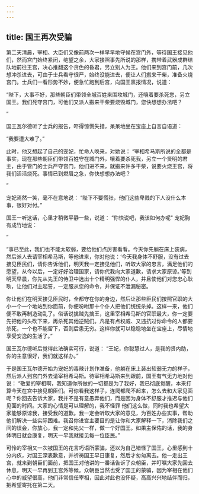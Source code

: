 ```yaml
---
---
---
```

title: 国王再次受骗
---



第二天清晨，宰相、大臣们又像前两次一样早早地守候在宫门外，等待国王接见他们，然而宫门始终紧闭，绝望之余，大家接照事先所说的那样，携带着武器成群结队地前往王宫，决心推翻这个贪色的昏君，另立别人为王。他们来到宫门前，几次想冲杀进去，可由于士兵看守很严，始终没能进去，便让人们搬来干柴，准备火烧宫门。士兵们一看形势不妙，便急忙跑到后宫，向国王禀报情况，说道：

“陛下，大事不好，那些朝臣们带领全城百姓来围攻城门，还嚷着要杀死您，另立国王。我们死守宫门，可他们又派人搬来干柴要烧毁城门，您快想想办法吧？

”

国王瓦尔德听了士兵的报告，吓得惊慌失措，呆呆地坐在宝座上自言自语道：

“我要遭大难了。”

此时，他又想起了自己的宠妃，忙命人唤来，对她说：
“宰相希马斯所说的全都是事实，现在那些朝臣们带领百姓守在城门外，嚷着要杀死我，另立一个贤明的君主，由于管门的士兵严守宫门，他们进不来，就搬来许多干柴，说要火烧王宫，将我们活活烧死。事情已到燃眉之急，你快想想办法吧？

”

宠妃焉然一笑，毫不在意地说：
“陛下不要慌张，他们这些卑贱的下人没什么本事，很好对付。”

国王一听这话，心里才稍微平静一些，说道：
“你快说吧，我该如何办呢"
宠妃胸有成竹地说：

”



“事已至此，我们也不能太软弱，要给他们点厉害看看。今天你先躺在床上装病，然后派人去请宰相希马斯，等他进来，你对他说：‘今天我身体不舒服，没有过去接见臣民们，请你告诉他们，明天我一定接见他们，听取大家的忠言，满足他们的愿望，从今以后，一定好好治理国家，请你代我向大家道歉，请求大家原谅。’等到明天早晨，你先从先王的侍卫中选出十个精明强悍的仆人，并且使他们对您忠心耿耿，让他们对主起誓，一定服从您的命令，并保证不泄漏秘密。

你让他们在明天接见臣民时，全都守在你的身边，然后让那些臣民们按照官职的大小一个一个地站到你面前，你便吩咐那十个仆人把他们统统杀掉。这样一来，他们便不敢再制造动乱了。俗话说擒贼先擒王，这里宰相希马斯的官职最大，你一定要先把他的头砍下来，再杀死其他逆贼们。凡是有点权威、又违抗过你命令的人都要杀死，一个也不能留下，否则后患无穷。这样你就可以稳稳地坐在宝座上，尽情地享受安逸的生活了。”

国王瓦尔德听后觉得此法确实可行，说道：
“王妃，你聪慧过人，是我的贤内助，你的主意很好，我们就这样办。”

于是国王瓦尔德开始为宠妃的毒辣计划作准备，他躺在床上装出软弱无力的样子，然后派人到宫门外去请宰相希马斯。待宰相希马斯来到跟前，国王有气无力地对他说：
“敬爱的宰相啊，我知道你所做的一切都是为了我好，我已彻底觉醒，本来打算今天在宫中接见朝臣们。可你看我这样子，连爬都爬不起来，怎么去和大家见面呢？你回去告诉大家，我并不是有意愚弄他们，而是因为身体不舒服才推迟与他们见面的时间。大家的心情是可以理解的，我不怪罪
他们这么做，同时我也希望大家能够原谅我，接受我的道歉。我一定会听取大家的意见，为百姓办些实事，帮助他们解决一些实际困难。我召你进宫主要目的是让你和大家解释一下，消除我们之间的误会，你放心，我一定和先父一样，做一个好国王。如果主保佑的话，我的身体明日就会康复，明天一早我就接见每一位臣民。”

可怜的宰相又一次被国王的花言巧语所蒙骗，还以为自己错怪了国王，心里感到十分内疚，对国王深表歉意，并祈祷国王早日康复，然后才匆匆离去。他一走出王宫，就来到朝臣们面前，把国王对他讲的一番话告诉了众朝臣，并叮嘱大家先回去休息，明天一早再到王宫外等候。众朝臣当然也受了国王的蒙骗，因为宰相在他们心中的威望很高，他们非常信任宰相，因此对此也没怀疑，高高兴兴地结伴而归，把希望寄托在第二天。